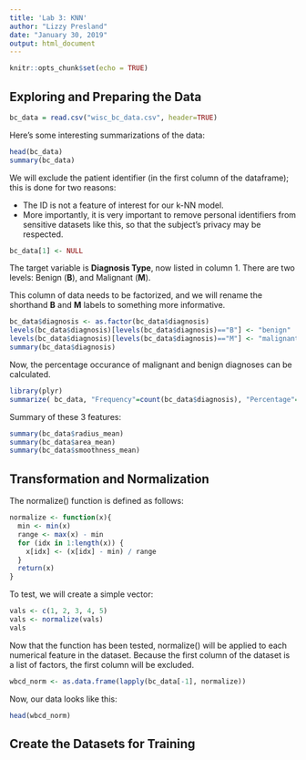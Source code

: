 ```yaml
---
title: 'Lab 3: KNN'
author: "Lizzy Presland"
date: "January 30, 2019"
output: html_document
---
```


```r
knitr::opts_chunk$set(echo = TRUE)
```

## Exploring and Preparing the Data

```r
bc_data = read.csv("wisc_bc_data.csv", header=TRUE)
```

Here's some interesting summarizations of the data:

```r
head(bc_data)
summary(bc_data)
```

We will exclude the patient identifier (in the first column of the dataframe); this is done for two reasons:

* The ID is not a feature of interest for our k-NN model.
* More importantly, it is very important to remove personal identifiers from sensitive datasets like this, so that the subject's privacy may be respected.

```r
bc_data[1] <- NULL
```

The target variable is **Diagnosis Type**, now listed in column 1. There are two levels: Benign (**B**), and Malignant (**M**).

This column of data needs to be factorized, and we will rename the shorthand **B** and **M** labels to something more informative.

```r
bc_data$diagnosis <- as.factor(bc_data$diagnosis)
levels(bc_data$diagnosis)[levels(bc_data$diagnosis)=="B"] <- "benign"
levels(bc_data$diagnosis)[levels(bc_data$diagnosis)=="M"] <- "malignant"
summary(bc_data$diagnosis)
```

Now, the percentage occurance of malignant and benign diagnoses can be calculated.

```r
library(plyr)
summarize( bc_data, "Frequency"=count(bc_data$diagnosis), "Percentage"=100*count(bc_data$diagnosis)/nrow(bc_data))
```

Summary of these 3 features:

```r
summary(bc_data$radius_mean)
summary(bc_data$area_mean)
summary(bc_data$smoothness_mean)
```

## Transformation and Normalization

The normalize() function is defined as follows:

```r
normalize <- function(x){
  min <- min(x)
  range <- max(x) - min
  for (idx in 1:length(x)) {
    x[idx] <- (x[idx] - min) / range
  }
  return(x)
}
```

To test, we will create a simple vector:

```r
vals <- c(1, 2, 3, 4, 5)
vals <- normalize(vals)
vals
```

Now that the function has been tested, normalize() will be applied to each numerical feature in the dataset. Because the first column of the dataset is a list of factors, the first column will be excluded.

```r
wbcd_norm <- as.data.frame(lapply(bc_data[-1], normalize))
```

Now, our data looks like this:

```r
head(wbcd_norm)
```

## Create the Datasets for Training